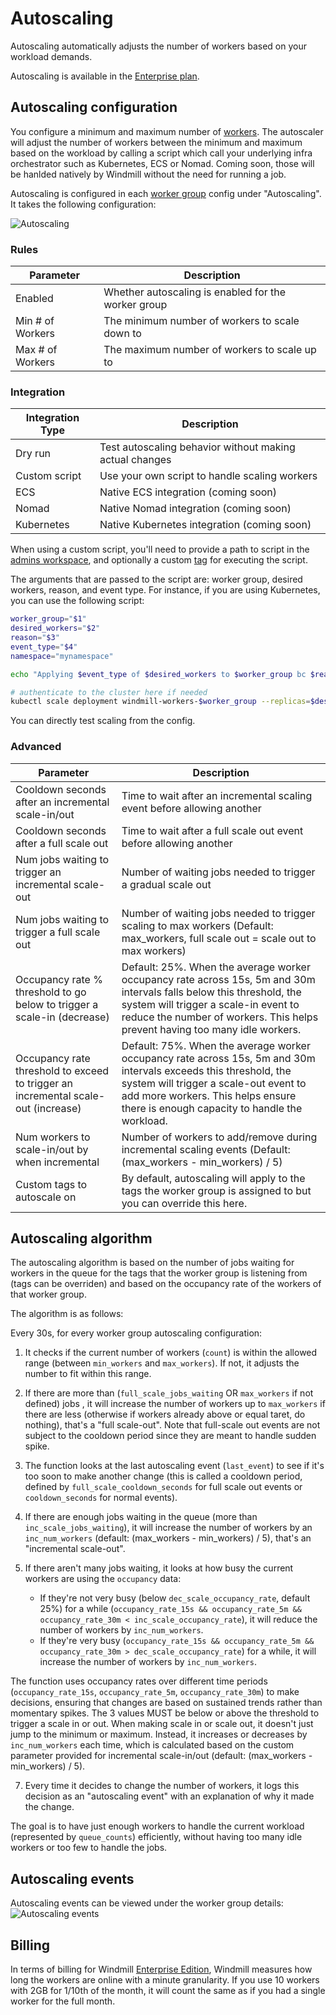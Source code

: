 # Autoscaling

Autoscaling automatically adjusts the number of workers based on your workload demands.

Autoscaling is available in the [Enterprise plan](/pricing).

## Autoscaling configuration

You configure a minimum and maximum number of [workers](../9_worker_groups/index.mdx). The autoscaler will adjust the number of workers between the minimum and maximum based on the workload by calling a script which call your underlying infra orchestrator such as Kubernetes, ECS or Nomad. Coming soon, those will be hanlded natively by Windmill without the need for running a job.

Autoscaling is configured in each [worker group](/core_concepts/9_worker_groups/index.mdx) config under "Autoscaling". It takes the following configuration:

![Autoscaling](./config.png)

### Rules

| Parameter        | Description                                         |
| ---------------- | --------------------------------------------------- |
| Enabled          | Whether autoscaling is enabled for the worker group |
| Min # of Workers | The minimum number of workers to scale down to      |
| Max # of Workers | The maximum number of workers to scale up to        |

### Integration

| Integration Type | Description                                             |
| ---------------- | ------------------------------------------------------- |
| Dry run          | Test autoscaling behavior without making actual changes |
| Custom script    | Use your own script to handle scaling workers           |
| ECS              | Native ECS integration (coming soon)                    |
| Nomad            | Native Nomad integration (coming soon)                  |
| Kubernetes       | Native Kubernetes integration (coming soon)             |

When using a custom script, you'll need to provide a path to script in the [admins workspace](../../advanced/18_instance_settings/index.mdx#admins-workspace), and optionally a custom [tag](../9_worker_groups/index.mdx#set-tags-to-assign-specific-queues) for executing the script.

The arguments that are passed to the script are: worker group, desired workers, reason, and event type. For instance, if you are using Kubernetes, you can use the following script:

```bash
worker_group="$1"
desired_workers="$2"
reason="$3"
event_type="$4"
namespace="mynamespace"

echo "Applying $event_type of $desired_workers to $worker_group bc $reason"

# authenticate to the cluster here if needed
kubectl scale deployment windmill-workers-$worker_group --replicas=$desired_workers -n $namespace
```

You can directly test scaling from the config.

### Advanced

| Parameter                                                                         | Description                                                                                                                                                                                                                                     |
| --------------------------------------------------------------------------------- | ----------------------------------------------------------------------------------------------------------------------------------------------------------------------------------------------------------------------------------------------- |
| Cooldown seconds after an incremental scale-in/out                                | Time to wait after an incremental scaling event before allowing another                                                                                                                                                                         |
| Cooldown seconds after a full scale out                                           | Time to wait after a full scale out event before allowing another                                                                                                                                                                               |
| Num jobs waiting to trigger an incremental scale-out                              | Number of waiting jobs needed to trigger a gradual scale out                                                                                                                                                                                    |
| Num jobs waiting to trigger a full scale out                                      | Number of waiting jobs needed to trigger scaling to max workers (Default: max_workers, full scale out = scale out to max workers)                                                                                                               |
| Occupancy rate % threshold to go below to trigger a scale-in (decrease)           | Default: 25%. When the average worker occupancy rate across 15s, 5m and 30m intervals falls below this threshold, the system will trigger a scale-in event to reduce the number of workers. This helps prevent having too many idle workers.    |
| Occupancy rate threshold to exceed to trigger an incremental scale-out (increase) | Default: 75%. When the average worker occupancy rate across 15s, 5m and 30m intervals exceeds this threshold, the system will trigger a scale-out event to add more workers. This helps ensure there is enough capacity to handle the workload. |
| Num workers to scale-in/out by when incremental                                   | Number of workers to add/remove during incremental scaling events (Default: (max_workers - min_workers) / 5)                                                                                                                                    |
| Custom tags to autoscale on                                                       | By default, autoscaling will apply to the tags the worker group is assigned to but you can override this here.                                                                                                                                  |

## Autoscaling algorithm

The autoscaling algorithm is based on the number of jobs waiting for workers in the queue for the tags that the worker group is listening from (tags can be overriden) and based on the occupancy rate of the workers of that worker group.

The algorithm is as follows:

Every 30s, for every worker group autoscaling configuration:

1. It checks if the current number of workers (`count`) is within the allowed range (between `min_workers` and `max_workers`). If not, it adjusts the number to fit within this range.
2. If there are more than (`full_scale_jobs_waiting` OR `max_workers` if not defined) jobs , it will increase the number of workers up to `max_workers` if there are less (otherwise if workers already above or equal taret, do nothing), that's a "full scale-out". Note that full-scale out events are not subject to the cooldown period since they are meant to handle sudden spike.
3. The function looks at the last autoscaling event (`last_event`) to see if it's too soon to make another change (this is called a cooldown period, defined by `full_scale_cooldown_seconds` for full scale out events or `cooldown_seconds` for normal events).
4. If there are enough jobs waiting in the queue (more than `inc_scale_jobs_waiting`), it will increase the number of workers by an `inc_num_workers` (default: (max_workers - min_workers) / 5), that's an "incremental scale-out".

5. If there aren't many jobs waiting, it looks at how busy the current workers are using the `occupancy` data:

   - If they're not very busy (below `dec_scale_occupancy_rate`, default 25%) for a while (`occupancy_rate_15s && occupancy_rate_5m && occupancy_rate_30m < inc_scale_occupancy_rate`), it will reduce the number of workers by `inc_num_workers`.
   - If they're very busy (`occupancy_rate_15s && occupancy_rate_5m && occupancy_rate_30m > dec_scale_occupancy_rate`) for a while, it will increase the number of workers by `inc_num_workers`.

The function uses occupancy rates over different time periods (`occupancy_rate_15s`, `occupancy_rate_5m`, `occupancy_rate_30m`) to make decisions, ensuring that changes are based on sustained trends rather than momentary spikes. The 3 values MUST be below or above the threshold to trigger a scale in or out.
When making scale in or scale out, it doesn't just jump to the minimum or maximum. Instead, it increases or decreases by `inc_num_workers` each time, which is calculated based on the custom parameter provided for incremental scale-in/out (default: (max_workers - min_workers) / 5).

7. Every time it decides to change the number of workers, it logs this decision as an "autoscaling event" with an explanation of why it made the change.

The goal is to have just enough workers to handle the current workload (represented by `queue_counts`) efficiently, without having too many idle workers or too few to handle the jobs.

## Autoscaling events

Autoscaling events can be viewed under the worker group details:
![Autoscaling events](./events.png)

## Billing

In terms of billing for Windmill [Enterprise Edition](/pricing), Windmill measures how long the workers are online with a minute granularity. If you use 10 workers with 2GB for 1/10th of the month, it will count the same as if you had a single worker for the full month.
